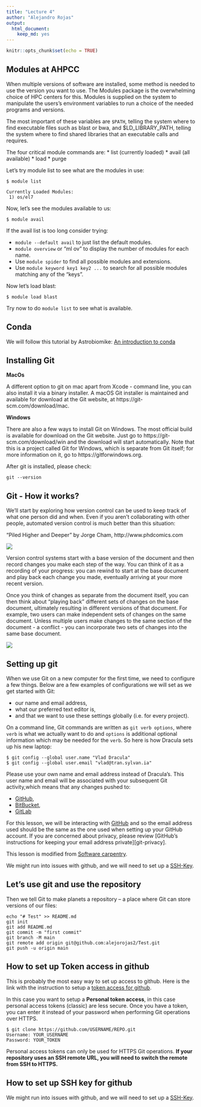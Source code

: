 ```yaml
---
title: "Lecture 4"
author: "Alejandro Rojas"
output: 
  html_document: 
    keep_md: yes
---
```


```r
knitr::opts_chunk$set(echo = TRUE)
```

## Modules at AHPCC

When multiple versions of software are installed, some method is needed
to use the version you want to use. The
Modules package is the overwhelming
choice of HPC centers for this. Modules is supplied on the system to
manipulate the users's environment variables to run a choice of the
needed programs and versions.


The most important of these variables are `$PATH`, telling the system where to find executable files such as blast or bwa, and $LD_LIBRARY_PATH, telling the system where
to find shared libraries that an executable calls and requires. 

The four critical module commands are:
 * list (currently loaded)
 * avail (all available)
 * load
 * purge
 
 Let's try module list to see what are the modules in use:
 
 ```
$ module list

Currently Loaded Modules:
  1) os/el7
 ```

Now, let's see the modules available to us:

```
$ module avail
```

If the avail list is too long consider trying:

* `module --default avail` to just list the default modules.
* `module overview` or "ml ov" to display the number of modules for each name.
* Use `module spider` to find all possible modules and extensions.
* Use `module keyword key1 key2 ...` to search for all possible modules matching any of the "keys".


Now let's load blast:

```
$ module load blast
```

Try now to do `module list` to see what is available.


## Conda

We will follow this tutorial by Astrobiomike: [An introduction to conda](https://astrobiomike.github.io/unix/conda-intro)


## Installing Git

__MacOs__

A different option to git on mac apart from Xcode - command line, you can also install it via a binary installer. A macOS Git installer is maintained and available for download at the Git website, at https://git-scm.com/download/mac.

__Windows__

There are also a few ways to install Git on Windows. The most official build is available for download on the Git website. Just go to https://git-scm.com/download/win and the download will start automatically. Note that this is a project called Git for Windows, which is separate from Git itself; for more information on it, go to https://gitforwindows.org.

After git is installed, please check:

```
git --version
```

## Git - How it works?

We’ll start by exploring how version control can be used to keep track of what one person did and when. Even if you aren’t collaborating with other people, automated version control is much better than this situation:

"Piled Higher and Deeper" by Jorge Cham, http://www.phdcomics.com

![][id1]

Version control systems start with a base version of the document and then record changes you make each step of the way. You can think of it as a recording of your progress: you can rewind to start at the base document and play back each change you made, eventually arriving at your more recent version.

Once you think of changes as separate from the document itself, you can then think about “playing back” different sets of changes on the base document, ultimately resulting in different versions of that document. For example, two users can make independent sets of changes on the same document. Unless multiple users make changes to the same section of the document - a conflict - you can incorporate two sets of changes into the same base document.

![][id2]

## Setting up git

When we use Git on a new computer for the first time,
we need to configure a few things. Below are a few examples
of configurations we will set as we get started with Git:

*   our name and email address,
*   what our preferred text editor is,
*   and that we want to use these settings globally (i.e. for every project).

On a command line, Git commands are written as `git verb options`,
where `verb` is what we actually want to do and `options` is additional optional information which may be needed for the `verb`. So here is how
Dracula sets up his new laptop:

```
$ git config --global user.name "Vlad Dracula"
$ git config --global user.email "vlad@tran.sylvan.ia"
```

Please use your own name and email address instead of Dracula's. This user name and email will be associated with your subsequent Git activity,which means that any changes pushed to:

- [GitHub](https://github.com/),
- [BitBucket](https://bitbucket.org/),
- [GitLab](https://gitlab.com/)

For this lesson, we will be interacting with [GitHub](https://github.com/) and so the email address used should be the same as the one used when setting up your GitHub account. If you are concerned about privacy, please review [GitHub's instructions for keeping your email address private][git-privacy]. 

This lesson is modified from [Software carpentry](https://swcarpentry.github.io/git-novice/02-setup/index.html).

We might run into issues with github, and we will need to set up a [SSH-Key](https://docs.github.com/en/authentication/keeping-your-account-and-data-secure/reviewing-your-ssh-keys).

## Let's use git and use the repository

Then we tell Git to make planets a repository – a place where Git can store versions of our files:
```
echo "# Test" >> README.md
git init
git add README.md
git commit -m "first commit"
git branch -M main
git remote add origin git@github.com:alejorojas2/Test.git
git push -u origin main
```

## How to set up Token access in github

This is probably the most easy way to set up access to github.  Here is the link with the 
instruction to setup a [token access for github](https://docs.github.com/en/authentication/keeping-your-account-and-data-secure/creating-a-personal-access-token).

In this case you want to setup a **Personal token access**, in this case personal access tokens (classic) are less secure. Once you have a token, you can enter it instead of your password when performing Git operations over HTTPS.

```
$ git clone https://github.com/USERNAME/REPO.git
Username: YOUR_USERNAME
Password: YOUR_TOKEN
```
Personal access tokens can only be used for HTTPS Git operations. **If your repository uses an SSH remote URL, you will need to switch the remote from SSH to HTTPS.**

## How to set up SSH key for github

We might run into issues with github, and we will need to set up a [SSH-Key](https://docs.github.com/en/authentication/keeping-your-account-and-data-secure/reviewing-your-ssh-keys).




[id1]: Images/phd101212s.png
[id2]: Images/Version_control.png